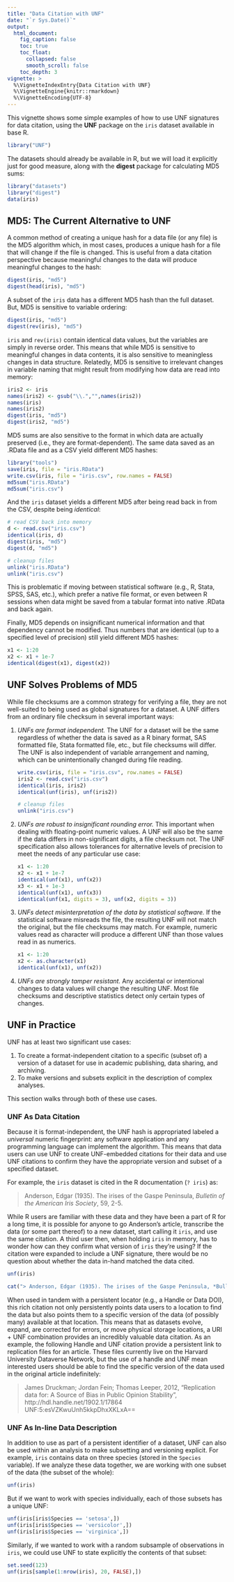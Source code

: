 ```yaml
---
title: "Data Citation with UNF"
date: "`r Sys.Date()`"
output:
  html_document:
    fig_caption: false
    toc: true
    toc_float:
      collapsed: false
      smooth_scroll: false
    toc_depth: 3
vignette: >
  %\VignetteIndexEntry{Data Citation with UNF}
  %\VignetteEngine{knitr::rmarkdown}
  %\VignetteEncoding{UTF-8}
---
```



This vignette shows some simple examples of how to use UNF signatures for data citation, using the **UNF** package on the `iris` dataset available in base R.

```r
library("UNF")
```

The datasets should already be available in R, but we will load it explicitly just for good measure, along with the **digest** package for calculating MD5 sums:

```r
library("datasets")
library("digest")
data(iris)
```

## MD5: The Current Alternative to UNF

A common method of creating a unique hash for a data file (or any file) is the MD5 algorithm which, in most cases, produces a unique hash for a file that will change if the file is changed. This is useful from a data citation perspective because meaningful changes to the data will produce meaningful changes to the hash:

```r
digest(iris, "md5")
digest(head(iris), "md5")
```

A subset of the `iris` data has a different MD5 hash than the full dataset. But, MD5 is sensitive to variable ordering:

```r
digest(iris, "md5")
digest(rev(iris), "md5")
```

`iris` and `rev(iris)` contain identical data values, but the variables are simply in reverse order. This means that while MD5 is sensitive to meaningful changes in data contents, it is also sensitive to meaningless changes in data structure. Relatedly, MD5 is sensitive to irrelevant changes in variable naming that might result from modifying how data are read into memory:

```r
iris2 <- iris
names(iris2) <- gsub("\\.","",names(iris2))
names(iris)
names(iris2)
digest(iris, "md5")
digest(iris2, "md5")
```

MD5 sums are also sensitive to the format in which data are actually preserved (i.e., they are format-dependent). The same data saved as an .RData file and as a CSV yield different MD5 hashes: 

```r
library("tools")
save(iris, file = "iris.RData")
write.csv(iris, file = "iris.csv", row.names = FALSE)
md5sum("iris.RData")
md5sum("iris.csv")
```

And the `iris` dataset yields a different MD5 after being read back in from the CSV, despite being *identical*:

```r
# read CSV back into memory
d <- read.csv("iris.csv")
identical(iris, d)
digest(iris, "md5")
digest(d, "md5")
```

```r
# cleanup files
unlink("iris.RData")
unlink("iris.csv")
```

This is problematic if moving between statistical software (e.g., R, Stata, SPSS, SAS, etc.), which prefer a native file format, or even between R sessions when data might be saved from a tabular format into native .RData and back again.

Finally, MD5 depends on insignificant numerical information and that dependency cannot be modified. Thus numbers that are identical (up to a specified level of precision) still yield different MD5 hashes:

```r
x1 <- 1:20
x2 <- x1 + 1e-7
identical(digest(x1), digest(x2))
```

## UNF Solves Problems of MD5

While file checksums are a common strategy for verifying a file, they are not well-suited to being used as global signatures for a dataset. A UNF differs from an ordinary file checksum in several important ways:

1. *UNFs are format independent.* The UNF for a dataset will be the same regardless of whether the data is saved as a R binary format, SAS formatted file, Stata formatted file, etc., but file checksums will differ. The UNF is also independent of variable arrangement and naming, which can be unintentionally changed during file reading.

    ```r
    write.csv(iris, file = "iris.csv", row.names = FALSE)
    iris2 <- read.csv("iris.csv")
    identical(iris, iris2)
    identical(unf(iris), unf(iris2))
    ```

    ```r
    # cleanup files
    unlink("iris.csv")
    ```

2. *UNFs are robust to insignificant rounding error.* This important when dealing with floating-point numeric values. A UNF will also be the same if the data differs in non-significant digits, a file checksum not. The UNF specification also allows tolerances for alternative levels of precision to meet the needs of any particular use case:

    ```r
    x1 <- 1:20
    x2 <- x1 + 1e-7
    identical(unf(x1), unf(x2))
    x3 <- x1 + 1e-3
    identical(unf(x1), unf(x3))
    identical(unf(x1, digits = 3), unf(x2, digits = 3))
    ```

3. *UNFs detect misinterpretation of the data by statistical software.* If the statistical software misreads the file, the resulting UNF will not match the original, but the file checksums may match. For example, numeric values read as character will produce a different UNF than those values read in as numerics.

    ```r
    x1 <- 1:20
    x2 <- as.character(x1)
    identical(unf(x1), unf(x2))
    ```

4. *UNFs are strongly tamper resistant.* Any accidental or intentional changes to data values will change the resulting UNF. Most file checksums and descriptive statistics detect only certain types of changes.


## UNF in Practice

UNF has at least two significant use cases:

 1. To create a format-independent citation to a specific (subset of) a version of a dataset for use in academic publishing, data sharing, and archiving.
 2. To make versions and subsets explicit in the description of complex analyses.
 
This section walks through both of these use cases.

### UNF As Data Citation

Because it is format-independent, the UNF hash is appropriated labeled a *universal* numeric fingerprint: any software application and any programming language can implement the algorithm. This means that data users can use UNF to create UNF-embedded citations for their data and use UNF citations to confirm they have the appropriate version and subset of a specified dataset.

For example, the `iris` dataset is cited in the R documentation (`? iris`) as:

> Anderson, Edgar (1935). The irises of the Gaspe Peninsula, *Bulletin of the American Iris Society*, 59, 2-5.

While R users are familiar with these data and they have been a part of R for a long time, it is possible for anyone to go Anderson's article, transcribe the data (or some part thereof) to a new dataset, start calling it `iris`, and use the same citation. A third user then, when holding `iris` in memory, has to wonder how can they confirm what version of `iris` they're using? If the citation were expanded to include a UNF signature, there would be no question about whether the data in-hand matched the data cited.

```r
unf(iris)
```

```r
cat("> Anderson, Edgar (1935). The irises of the Gaspe Peninsula, *Bulletin of the American Iris Society*, 59, 2-5.", unf(iris)$formatted, "\n")
```

When used in tandem with a persistent locator (e.g., a Handle or Data DOI), this rich citation not only persistently points data users to a location to find the data but also points them to a specific version of the data (of possibly many) available at that location. This means that as datasets evolve, expand, are corrected for errors, or move physical storage locations, a URI + UNF combination provides an incredibly valuable data citation. As an example, the following Handle and UNF citation provide a persistent link to replication files for an article. These files currently live on the Harvard University Dataverse Network, but the use of a handle and UNF mean interested users should be able to find the specific version of the data used in the original article indefinitely:

> James Druckman; Jordan Fein; Thomas Leeper, 2012, "Replication data for: A Source of Bias in Public Opinion Stability", http://hdl.handle.net/1902.1/17864 UNF:5:esVZKwuUnh5kkpDhxXKLxA==

### UNF As In-line Data Description

In addition to use as part of a persistent identifier of a dataset, UNF can also be used within an analysis to make subsetting and versioning explicit. For example, `iris` contains data on three species (stored in the `Species` variable). If we analyze these data together, we are working with one subset of the data (the subset of the whole):

```r
unf(iris)
```

But if we want to work with species individually, each of those subsets has a unique UNF:

```r
unf(iris[iris$Species == 'setosa',])
unf(iris[iris$Species == 'versicolor',])
unf(iris[iris$Species == 'virginica',])
```

Similarly, if we wanted to work with a random subsample of observations in `iris`, we could use UNF to state explicitly the contents of that subset:

```r
set.seed(123)
unf(iris[sample(1:nrow(iris), 20, FALSE),])
```

